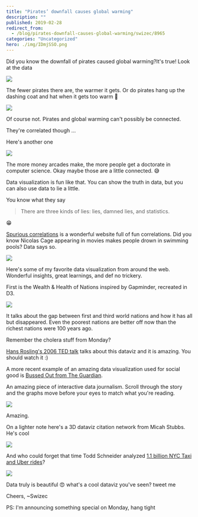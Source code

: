 ```yaml
---
title: "Pirates’ downfall causes global warming"
description: ""
published: 2019-02-28
redirect_from:
  - /blog/pirates-downfall-causes-global-warming/swizec/8965
categories: "Uncategorized"
hero: ./img/IDmjSSO.png
---
```


Did you know the downfall of pirates caused global warming?It's true! Look at the data

![](./img/home-piratesarecool4.gif)

The fewer pirates there are, the warmer it gets. Or do pirates hang up the dashing coat and hat when it gets too warm 🤔

![](./img/media-o41sT7HoSQbo4-giphy.gif)

Of course not. Pirates and global warming can't possibly be connected.

They're correlated though ...

Here's another one

![](./img/IDmjSSO.png)

The more money arcades make, the more people get a doctorate in computer science. Okay maybe those are a little connected. 😅

Data visualization is fun like that. You can show the truth in data, but you can also use data to lie a little.

You know what they say

> There are three kinds of lies: lies, damned lies, and statistics.

😁

[Spurious correlations](http://www.tylervigen.com/spurious-correlations) is a wonderful website full of fun correlations. Did you know Nicolas Cage appearing in movies makes people drown in swimming pools? Data says so.

![](./img/comics-correlation.png)

Here's some of my favorite data visualization from around the web. Wonderful insights, great learnings, and def no trickery.

First is the Wealth & Health of Nations inspired by Gapminder, recreated in D3.

[![](./img/22Nw5l2.gif)](https://bost.ocks.org/mike/nations/)

It talks about the gap between first and third world nations and how it has all but disappeared. Even the poorest nations are better off now than the richest nations were 100 years ago.

Remember the cholera stuff from Monday?

[Hans Rosling's 2006 TED talk](https://www.ted.com/talks/hans_rosling_shows_the_best_stats_you_ve_ever_seen) talks about this dataviz and it is amazing. You should watch it :)

A more recent example of an amazing data visualization used for social good is [Bussed Out from The Guardian](https://www.theguardian.com/us-news/ng-interactive/2017/dec/20/bussed-out-america-moves-homeless-people-country-study).

An amazing piece of interactive data journalism. Scroll through the story and the graphs move before your eyes to match what you're reading.

[![](./img/a5jcoqu.gif)](https://www.theguardian.com/us-news/ng-interactive/2017/dec/20/bussed-out-america-moves-homeless-people-country-study)

Amazing.

On a lighter note here's a 3D dataviz citation network from Micah Stubbs. He's cool

[![](./img/tO0TFoX.gif)](https://bl.ocks.org/micahstubbs/bf770b9f5d76f539a1a7fe8df7e32448)

And who could forget that time Todd Schneider analyzed [1.1 billion NYC Taxi and Uber rides](https://toddwschneider.com/posts/analyzing-1-1-billion-nyc-taxi-and-uber-trips-with-a-vengeance/)?

[![](./img/taxi-taxi_pickups_map.png)](https://toddwschneider.com/posts/analyzing-1-1-billion-nyc-taxi-and-uber-trips-with-a-vengeance/)

Data truly is beautiful 😍 what's a cool dataviz you've seen? tweet me

Cheers, ~Swizec

PS: I'm announcing something special on Monday, hang tight
